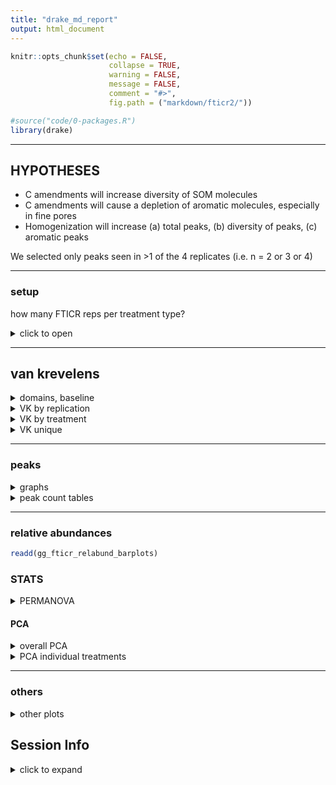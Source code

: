 ```yaml
---
title: "drake_md_report"
output: html_document
---
```


```r
knitr::opts_chunk$set(echo = FALSE,
                      collapse = TRUE,
                      warning = FALSE,
                      message = FALSE,
                      comment = "#>",
                      fig.path = ("markdown/fticr2/"))

#source("code/0-packages.R")
library(drake)
```

---

## HYPOTHESES

- C amendments will increase diversity of SOM molecules
- C amendments will cause a depletion of aromatic molecules, especially in fine pores
- Homogenization will increase (a) total peaks, (b) diversity of peaks, (c) aromatic peaks


We selected only peaks seen in >1 of the 4 replicates (i.e. n = 2 or 3 or 4)

---

### setup
how many FTICR reps per treatment type?

<details>
  <summary>click to open</summary>
  
```r
readd(reps) %>% 
   arrange(reps) %>% 
   knitr::kable()
```

**so we select formulae seen in at least 2 reps per treatment type**

</details>


---

## van krevelens  

<details>
  <summary>domains, baseline</summary>

### fticr domains  

```r
readd(gg_fticr_domains)
```

```r
readd(gg_fticr_baseline)
```

</details>

<details>
  <summary>VK by replication</summary>
  
  
### VK by replication

```r
readd(gg_fticr_reps_1_5_intact)
readd(gg_fticr_reps_50_intact)
readd(gg_fticr_reps_1_5_homo)
readd(gg_fticr_reps_50_homo)
```

</details>


<details>
  <summary>VK by treatment</summary>
  
#### VK diagrams by treatment 
```r
readd(gg_fticr_pores_1_5kPa)
readd(gg_fticr_pores_50kPa)
```

</details>



<details>
  <summary>VK unique</summary>
  
#### VK unique
unique to each amendment, in each incubation type

```r
readd(gg_fticr_unique_int)
readd(gg_fticr_unique_homo)
```

</details>

---

### peaks

<details>
  <summary>graphs</summary>

```r
readd(gg_peaks_bar)
```

complex:simple compounds

```r
readd(gg_aliph_aromatic)
```


```r
readd(aliphatic_aromatic_counts) %>% 
  filter(Homogenization=="Intact") %>% 
  ggplot(aes(x = Amendments, y = arom_aliph_ratio, color = Moisture, shape = Wetting))+
  geom_boxplot(fill=NA, color = "grey", aes(group=Amendments))+
  geom_point(size=3, position = position_dodge(width = 0.7))+
  facet_grid(Homogenization~Suction)+
  NULL
```

</details>


<details>
  <summary>peak count tables</summary>

tables -- total peaks

```r
readd(peakcounts_table_total) %>% 
  knitr::kable()
```

tables -- complex peaks
```r
readd(peakcounts_table_aromatic) %>% 
  knitr::kable()
```

</details>


---

### relative abundances

```r
readd(gg_fticr_relabund_barplots)
```



### STATS 

<details>
  <summary>PERMANOVA</summary>
  
#### PERMANOVA
**overall**
```r
readd(permanova_fticr_all)
```

**PERMANOVA for treatments**

1.5 kPa intact cores
```r
readd(permanova_fticr_1_5_intact)
```

50 kPa intact cores
```r
readd(permanova_fticr_50_intact)
```

1.5 kPa homogenized cores
```r
readd(permanova_fticr_1_5_homo)
```

50 kPa homogenized cores
```r
readd(permanova_fticr_50_homo)
```








</details>

#### PCA 

<details>
  <summary>overall PCA</summary>
  
```r
readd(gg_fticr_pca_intact)
readd(gg_fticr_pca_homo)
```

</details>


<details>
  <summary>PCA individual treatments</summary>
  
**individual cores**

```r
readd(gg_fticr_pca_intact_combined)
readd(gg_fticr_pca_homo_combined)
```

</details>


---




### others

<details>
  <summary>other plots</summary>
  
#### NOSC

```r
readd(gg_nosc)
```

#### elements
```r
readd(gg_elements_n)
readd(gg_elements_o)

```

</details>


## Session Info

<details>   
   <summary>click to expand</summary>

Date run: `r Sys.Date()`

```r
sessionInfo()
```

</details>   




